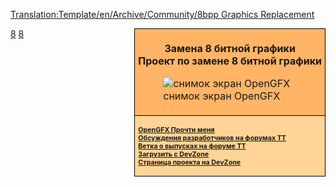 <noinclude>[[Translation:Template/en/Archive/Community/8bpp Graphics Replacement]]</noinclude><noinclude></noinclude>
<div style="float:right; padding-left:12px; background:#ffffff;">
<div style="border:1px solid #000000; background:#ffb466; padding:5px; -moz-border-radius-topleft:5px; -moz-border-radius-topright:5px; font-size: 12pt;">
<div style="text-align:center; margin-bottom:1em"><strong style="font-size:1em">Замена 8 битной графики<br />Проект по замене 8 битной графики</strong></div>
[[File:en/Archive/Community/OpenGFX Screenshot.png|center|снимок экран OpenGFX]]
</div>
<div style="border:1px solid black; border-top-width: 0px; background:#ffd496; padding:5px; -moz-border-radius-bottomleft:5px; -moz-border-radius-bottomright:8px; font-size: 8pt; font-weight:bold">
[[ru/Archive/Community/OpenGFX Прочти меня|OpenGFX Прочти меня]]<br />

[http://www.tt-forums.net/viewtopic.php?t=38122 Обсуждения разработчиков на форумах TT]<br/>
[http://www.tt-forums.net/viewtopic.php?t=40162 Ветка о выпусках на форуме ТТ]<br/>
[http://bundles.openttdcoop.org/opengfx/releases Загрузить с DevZone]<br>
[http://dev.openttdcoop.org/projects/OpenGFX/ Страница проекта на DevZone]<br/>
</div>
</div><includeonly>[[Category:en/Archive/Community/8bpp Graphics Replacement|{{PAGENAME}}]]</includeonly><noinclude>

[[Category:ru/Шаблоны|8]][[Category:en/Navigation|8]]
</noinclude>